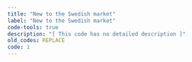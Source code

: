 ```yaml
---
title: "New to the Swedish market"
label: "New to the Swedish market"
code-tools: true
description: "[ This code has no detailed description ]"
old_codes: REPLACE
code: 1
---
```

